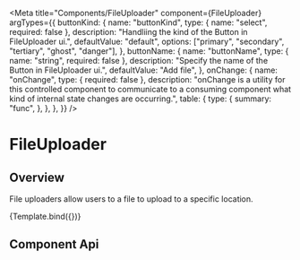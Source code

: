 
<Meta
  title="Components/FileUploader"
  component={FileUploader}
  argTypes={{
    buttonKind: {
      name: "buttonKind",
      type: { name: "select", required: false },
      description: "Handliing the kind of the Button in FileUploader ui.",
      defaultValue: "default",
      options: ["primary", "secondary", "tertiary", "ghost", "danger"],
    },
    buttonName: {
      name: "buttonName",
      type: { name: "string", required: false },
      description: "Specify the name of the Button in FileUploader ui.",
      defaultValue: "Add file",
    },
    onChange: {
      name: "onChange",
      type: { required: false },
      description:
        "onChange is a utility for this controlled component to communicate to a consuming component what kind of internal state changes are occurring.",
      table: {
        type: {
          summary: "func",
        },
      },
    },
  }}
/>

# FileUploader

## Overview

File uploaders allow users to a file to upload to a specific location.


<Canvas>
  <Story name="Default" args={{}}>
    {Template.bind({})}
  </Story>
</Canvas>

## Component Api

<ArgsTable story="Default" />
